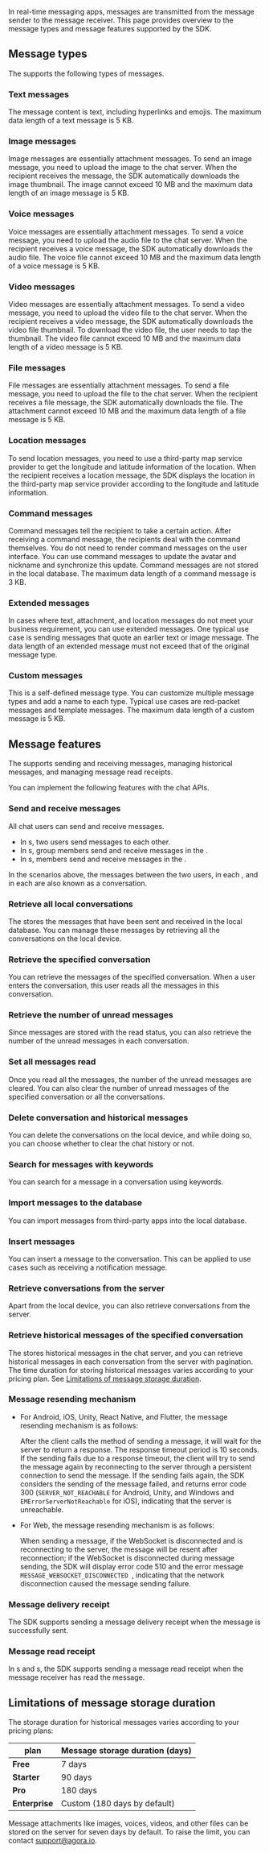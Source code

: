 
In real-time messaging apps, messages are transmitted from the message sender to the message receiver. This page provides overview to the message types and message features supported by the <Vg k="CHAT"/> SDK.

## Message types

The <Vg k="CHAT_SDK"/> supports the following types of messages.

### Text messages

The message content is text, including hyperlinks and emojis. The maximum data length of a text message is 5 KB.

### Image messages

Image messages are essentially attachment messages. To send an image message, you need to upload the image to the chat server. When the recipient receives the message, the SDK automatically downloads the image thumbnail. The image cannot exceed 10 MB and the maximum data length of an image message is 5 KB.

### Voice messages

Voice messages are essentially attachment messages. To send a voice message, you need to upload the audio file to the chat server. When the recipient receives a voice message, the SDK automatically downloads the audio file. The voice file cannot exceed 10 MB and the maximum data length of a voice message is 5 KB.

### Video messages

Video messages are essentially attachment messages. To send a video message, you need to upload the video file to the chat server. When the recipient receives a video message, the SDK automatically downloads the video file thumbnail. To download the video file, the user needs to tap the thumbnail. The video file cannot exceed 10 MB and the maximum data length of a video message is 5 KB.

### File messages

File messages are essentially attachment messages. To send a file message, you need to upload the file to the chat server. When the recipient receives a file message, the SDK automatically downloads the file. The attachment cannot exceed 10 MB and the maximum data length of a file message is 5 KB.

### Location messages

To send location messages, you need to use a third-party map service provider to get the longitude and latitude information of the location. When the recipient receives a location message, the SDK displays the location in the third-party map service provider according to the longitude and latitude information.

### Command messages

Command messages tell the recipient to take a certain action. After receiving a command message, the recipients deal with the command themselves. You do not need to render command messages on the user interface. You can use command messages to update the avatar and nickname and synchronize this update. Command messages are not stored in the local database. The maximum data length of a command message is 3 KB.

### Extended messages

In cases where text, attachment, and location messages do not meet your business requirement, you can use extended messages. One typical use case is sending messages that quote an earlier text or image message. The data length of an extended message must not exceed that of the original message type.

### Custom messages

This is a self-defined message type. You can customize multiple message types and add a name to each type. Typical use cases are red-packet messages and template messages. The maximum data length of a custom message is 5 KB.
## Message features

The <Vg k="CHAT_SDK"/> supports sending and receiving messages, managing historical messages, and managing message read receipts.

You can implement the following features with the chat APIs.

### Send and receive messages

All chat users can send and receive messages.
- In <Vg k="CHAT_ONE_LOWER"/>s, two users send messages to each other. 
- In <Vg k="CHAT_GROUP_LOWER"/>s, group members send and receive messages in the <Vg k="CHAT_GROUP_LOWER"/>. 
- In <Vg k="CHAT_ROOM_LOWER"/>s, <Vg k="CHAT_ROOM_LOWER"/> members send and receive messages in the <Vg k="CHAT_ROOM_LOWER"/>.

In the scenarios above, the messages between the two users, in each <Vg k="CHAT_GROUP_LOWER"/>, and in each <Vg k="CHAT_ROOM_LOWER"/> are also known as a conversation.

### Retrieve all local conversations

The <Vg k="CHAT_SDK"/> stores the messages that have been sent and received in the local database. You can manage these messages by retrieving all the conversations on the local device. 

### Retrieve the specified conversation

You can retrieve the messages of the specified conversation. When a user enters the conversation, this user reads all the messages in this conversation.

### Retrieve the number of unread messages

Since messages are stored with the read status, you can also retrieve the number of the unread messages in each conversation.

### Set all messages read

Once you read all the messages, the number of the unread messages are cleared. You can also clear the number of unread messages of the specified conversation or all the conversations.

### Delete conversation and historical messages

You can delete the conversations on the local device, and while doing so, you can choose whether to clear the chat history or not.

### Search for messages with keywords

You can search for a message in a conversation using keywords.

### Import messages to the database

You can import messages from third-party apps into the local database.

### Insert messages

You can insert a message to the conversation. This can be applied to use cases such as receiving a notification message.

### Retrieve conversations from the server

Apart from the local device, you can also retrieve conversations from the server. 

### Retrieve historical messages of the specified conversation

The <Vg k="CHAT_SDK"/> stores historical messages in the chat server, and you can retrieve historical messages in each conversation from the server with pagination. The time duration for storing historical messages varies according to your pricing plan. See [Limitations of message storage duration](#limitations).

### Message resending mechanism

- For Android, iOS, Unity, React Native, and Flutter, the message resending mechanism is as follows:

  After the client calls the method of sending a message, it will wait for the server to return a response. The response timeout period is 10 seconds. If the sending fails due to a response timeout, the client will try to send the message again by reconnecting to the server through a persistent connection to send the message. If the sending fails again, the SDK considers the sending of the message failed, and returns error code 300 (`SERVER_NOT_REACHABLE` for Android, Unity, and Windows and `EMErrorServerNotReachable` for iOS), indicating that the server is unreachable.

- For Web, the message resending mechanism is as follows:

  When sending a message, if the WebSocket is disconnected and is reconnecting to the server, the message will be resent after reconnection; if the WebSocket is disconnected during message sending, the SDK will display error code 510 and the error message `MESSAGE_WEBSOCKET_DISCONNECTED `, indicating that the network disconnection caused the message sending failure.

### Message delivery receipt

The SDK supports sending a message delivery receipt when the message is successfully sent.

### Message read receipt

In <Vg k="CHAT_ONE_LOWER"/>s and <Vg k="CHAT_GROUP_LOWER"/>s, the SDK supports sending a message read receipt when the message receiver has read the message.

<a name="limitations"></a>

## Limitations of message storage duration

The storage duration for historical messages varies according to your pricing plans:

| <Vg k="CHAT"/> plan | Message storage duration (days) |
|--- | --- |
| **Free** | 7 days |
| **Starter** | 90 days |
| **Pro** | 180 days |
| **Enterprise** | Custom (180 days by default) |

<div class="alert info">Message attachments like images, voices, videos, and other files can be stored on the server for seven days by default. To raise the limit, you can contact <a href="mailto:support@agora.io">support@agora.io</a >.</div>